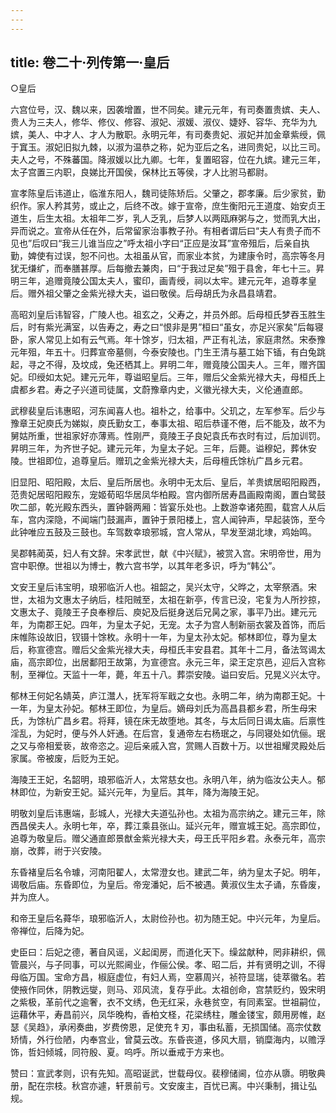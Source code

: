 ```yaml
---
---
---
```

title: 卷二十·列传第一·皇后
---

○皇后

六宫位号，汉、魏以来，因袭增置，世不同矣。建元元年，有司奏置贵嫔、夫人、贵人为三夫人，修华、修仪、修容、淑妃、淑媛、淑仪、婕妤、容华、充华为九嫔，美人、中才人、才人为散职。永明元年，有司奏贵妃、淑妃并加金章紫绶，佩于窴玉。淑妃旧拟九棘，以淑为温恭之称，妃为亚后之名，进同贵妃，以比三司。夫人之号，不殊蕃国。降淑媛以比九卿。七年，复置昭容，位在九嫔。建元三年，太子宫置三内职，良娣比开国侯，保林比五等侯，才人比驸马都尉。

宣孝陈皇后讳道止，临淮东阳人，魏司徒陈矫后。父肇之，郡孝廉。后少家贫，勤织作。家人矜其劳，或止之，后终不改。嫁于宣帝，庶生衡阳元王道度、始安贞王道生，后生太祖。太祖年二岁，乳人乏乳，后梦人以两瓯麻粥与之，觉而乳大出，异而说之。宣帝从任在外，后常留家治事教子孙。有相者谓后曰“夫人有贵子而不见也”后叹曰“我三儿谁当应之”呼太祖小字曰“正应是汝耳”宣帝殂后，后亲自执勤，婢使有过误，恕不问也。太祖虽从官，而家业本贫，为建康令时，高宗等冬月犹无缣纩，而奉膳甚厚。后每撤去兼肉，曰“于我过足矣”殂于县舍，年七十三。昇明三年，追赠竟陵公国太夫人，蜜印，画青绶，祠以太牢。建元元年，追尊孝皇后。赠外祖父肇之金紫光禄大夫，谥曰敬侯。后母胡氏为永昌县靖君。

高昭刘皇后讳智容，广陵人也。祖玄之，父寿之，并员外郎。后母桓氏梦吞玉胜生后，时有紫光满室，以告寿之，寿之曰“恨非是男”桓曰“虽女，亦足兴家矣”后每寝卧，家人常见上如有云气焉。年十馀岁，归太祖，严正有礼法，家庭肃然。宋泰豫元年殂，年五十。归葬宣帝墓侧，今泰安陵也。门生王清与墓工始下锸，有白兔跳起，寻之不得，及坟成，兔还栖其上。昇明二年，赠竟陵公国夫人。三年，赠齐国妃。印绶如太妃。建元元年，尊谥昭皇后。三年，赠后父金紫光禄大夫，母桓氏上虞都乡君。寿之子兴道司徒属，文蔚豫章内史，义徽光禄大夫，义伦通直郎。

武穆裴皇后讳惠昭，河东闻喜人也。祖朴之，给事中。父玑之，左军参军。后少与豫章王妃庾氏为娣姒，庾氏勤女工，奉事太祖、昭后恭谨不倦，后不能及，故不为舅姑所重，世祖家好亦薄焉。性刚严，竟陵王子良妃袁氏布衣时有过，后加训罚。昇明三年，为齐世子妃。建元元年，为皇太子妃。三年，后薨。谥穆妃，葬休安陵。世祖即位，追尊皇后。赠玑之金紫光禄大夫，后母檀氏馀杭广昌乡元君。

旧显阳、昭阳殿，太后、皇后所居也。永明中无太后、皇后，羊贵嫔居昭阳殿西，范贵妃居昭阳殿东，宠姬荀昭华居凤华柏殿。宫内御所居寿昌画殿南阁，置白鹭鼓吹二部，乾光殿东西头，置钟磬两厢：皆宴乐处也。上数游幸诸苑囿，载宫人从后车，宫内深隐，不闻端门鼓漏声，置钟于景阳楼上，宫人闻钟声，早起装饰，至今此钟唯应五鼓及三鼓也。车驾数幸琅邪城，宫人常从，早发至湖北埭，鸡始鸣。

吴郡韩蔺英，妇人有文辞。宋孝武世，献《中兴赋》，被赏入宫。宋明帝世，用为宫中职僚。世祖以为博士，教六宫书学，以其年老多识，呼为“韩公”。

文安王皇后讳宝明，琅邪临沂人也。祖韶之，吴兴太守，父晔之，太宰祭酒。宋世，太祖为文惠太子纳后，桂阳贼至，太祖在新亭，传言已没，宅复为人所抄掠，文惠太子、竟陵王子良奉穆后、庾妃及后挺身送后兄昺之家，事平乃出。建元元年，为南郡王妃。四年，为皇太子妃，无宠。太子为宫人制新丽衣裳及首饰，而后床帷陈设故旧，钗镊十馀枚。永明十一年，为皇太孙太妃。郁林即位，尊为皇太后，称宣德宫。赠后父金紫光禄大夫，母桓氏丰安县君。其年十二月，备法驾谒太庙，高宗即位，出居鄱阳王故第，为宣德宫。永元三年，梁王定京邑，迎后入宫称制，至禅位。天监十一年，薨，年五十八。葬崇安陵。谥曰安后。兄晃义兴太守。

郁林王何妃名婧英，庐江灊人，抚军将军戢之女也。永明二年，纳为南郡王妃。十一年，为皇太孙妃。郁林王即位，为皇后。嫡母刘氏为高昌县都乡君，所生母宋氏，为馀杭广昌乡君。将拜，镜在床无故堕地。其冬，与太后同日谒太庙。后禀性淫乱，为妃时，便与外人奸通。在后宫，复通帝左右杨珉之，与同寝处如伉俪。珉之又与帝相爱亵，故帝恣之。迎后亲戚入宫，赏赐人百数十万。以世祖耀灵殿处后家属。帝被废，后贬为王妃。

海陵王王妃，名韶明，琅邪临沂人，太常慈女也。永明八年，纳为临汝公夫人。郁林即位，为新安王妃。延兴元年，为皇后。其年，降为海陵王妃。

明敬刘皇后讳惠端，彭城人，光禄大夫道弘孙也。太祖为高宗纳之。建元三年，除西昌侯夫人。永明七年，卒，葬江乘县张山。延兴元年，赠宣城王妃。高宗即位，追尊为敬皇后。赠父通直郎景猷金紫光禄大夫，母王氏平阳乡君。永泰元年，高宗崩，改葬，祔于兴安陵。

东昏褚皇后名令璩，河南阳翟人，太常澄女也。建武二年，纳为皇太子妃。明年，谒敬后庙。东昏即位，为皇后。帝宠潘妃，后不被遇。黄淑仪生太子诵，东昏废，并为庶人。

和帝王皇后名蕣华，琅邪临沂人，太尉俭孙也。初为随王妃。中兴元年，为皇后。帝禅位，后降为妃。

史臣曰：后妃之德，著自风谣，义起闺房，而道化天下。缲盆献种，罔非耕织，佩管晨兴，与子同事，可以光熙阃业，作俪公侯。孝、昭二后，并有贤明之训，不得母临万国。宝命方昌，椒庭虚位，有妇人焉，空慕周兴，祯符显瑞，徒萃徽名。若使掖作同休，阴教远燮，则马、邓风流，复存乎此。太祖创命，宫禁贬约，毁宋明之紫极，革前代之逾奢，衣不文绣，色无红采，永巷贫空，有同素室。世祖嗣位，运藉休平，寿昌前兴，凤华晚构，香柏文柽，花梁绣柱，雕金镂宝，颇用房帷，赵瑟《吴趋》，承闲奏曲，岁费傍恩，足使充牜刃，事由私蓄，无损国储。高宗仗数矫情，外行俭陋，内奉宫业，曾莫云改。东昏丧道，侈风大扇，销糜海内，以赡浮饰，哲妇倾城，同符殷、夏。呜呼。所以垂戒于方来也。

赞曰：宣武孝则，识有先知。高昭诞武，世载母仪。裴穆储阃，位亦从隳。明敬典册，配在宗枝。秋宫亦遽，轩景前亏。文安废主，百忧已离。中兴秉制，揖让弘规。

